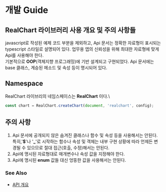 # 개발 Guide

## RealChart 라이브러리 사용 개요 및 주의 사항들

javascript로 작성된 예제 코드 부분을 제외하고, 
Api 문서는 정확한 자료형이 표시되는 typescript 스타일로 설명되어 있다.
업무용 앱의 신뢰성을 위해 최대한 자료형에 맞게 Api를 사용해야 한다.\
기본적으로 **OOP**(객체지향 프로그래밍)에 기반 설계되고 구현되었다.
Api 문서에는 base 클래스, 계승된 메소드 및 속성 등이 명시되어 있다.

## Namespace

RealChart 라이브리의 네임스페이스는 **RealChart** 이다.\

```js
const chart = RealChart.createChart(document, 'realchart', config);
```

## 주의 사항

1. Api 문서에 공개되지 않은 숨겨진 클래스나 함수 및 속성 등을 사용해서는 안된다. 특히,'**$**'나 '**_**'로 시작하는 함수나 속성 및 객체는 내부 구현 상황에 따라 언제든 변경될 수 있으므로 절대 접근(호출, 수정)해서는 안된다.
2. Api에 명시된 자료형대로 매개변수나 속성 값을 지정해야 한다.
3. Api에 명시된 **enum** 값들 대신 엉뚱한 값을 사용해서는 안된다.

### See Also

- [API 개요](/docs)